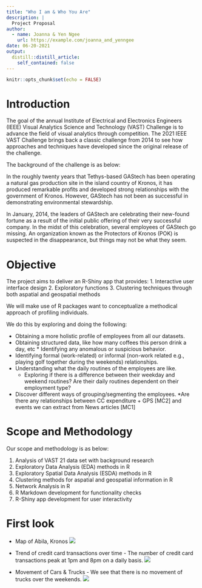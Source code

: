 ```yaml
---
title: "Who I am & Who You Are"
description: |
  Project Proposal
author:
  - name: Joanna & Yen Ngee
    url: https://example.com/joanna_and_yenngee
date: 06-20-2021
output:
  distill::distill_article:
    self_contained: false
---
```



```r
knitr::opts_chunk$set(echo = FALSE)
```

# Introduction

The goal of the annual Institute of Electrical and Electronics Engineers (IEEE) Visual Analytics Science and Technology (VAST) Challenge is to advance the field of visual analytics through competition. The 2021 IEEE VAST Challenge brings back a classic challenge from 2014 to see how approaches and techniques have developed since the original release of the challenge.  

The background of the challenge is as below:  

In the roughly twenty years that Tethys-based GAStech has been operating a natural gas production site in the island country of Kronos, it has produced remarkable profits and developed strong relationships with the government of Kronos. However, GAStech has not been as successful in demonstrating environmental stewardship.  

In January, 2014, the leaders of GAStech are celebrating their new-found fortune as a result of the initial public offering of their very successful company. In the midst of this celebration, several employees of GAStech go missing. An organization known as the Protectors of Kronos (POK) is suspected in the disappearance, but things may not be what they seem.  

# Objective 

The project aims to deliver an R-Shiny app that provides:
1. Interactive user interface design
2. Exploratory functions
3. Clustering techniques through both aspatial and geospatial methods


We will make use of R packages want to conceptualize a methodical approach of profiling individuals.  

We do this by exploring and doing the following: 

* Obtaining a more holistic profile of employees from all our datasets.
* Obtaining structured data, like how many coffees this person drink a day, etc * Identifying any anomalous or suspicious behavior.
* Identifying formal (work-related) or informal (non-work related e.g., playing golf together during the weekends) relationships.
* Understanding what the daily routines of the employees are like. 
  + Exploring if there is a difference between their weekday and weekend routines? Are their daily routines dependent on their employment type?
* Discover different ways of grouping/segmenting the employees.
*Are there any relationships between CC expenditure + GPS [MC2] and events we can extract from News articles [MC1]

# Scope and Methodology

Our scope and methodology is as below:  

1.	Analysis of VAST 21 data set with background research
2.	Exploratory Data Analysis (EDA) methods in R
3.	Exploratory Spatial Data Analysis (ESDA) methods in R
4.	Clustering methods for aspatial and geospatial information in R
5.	Network Analysis in R
6.	R Markdown development for functionality checks
7.	R-Shiny app development for user interactivity

# First look

* Map of Abila, Kronos
 ![](project-proposal_files/IMG/ABILAMap.png)
 
 * Trend of credit card transactions over time - The number of credit card transactions peak at 1pm and 8pm on a daily basis.
![](project-proposal_files/IMG/CCTrend.png)

* Movement of Cars & Trucks - We see that there is no movement of trucks over the weekends.
![](project-proposal_files/IMG/CarTrend.png)

